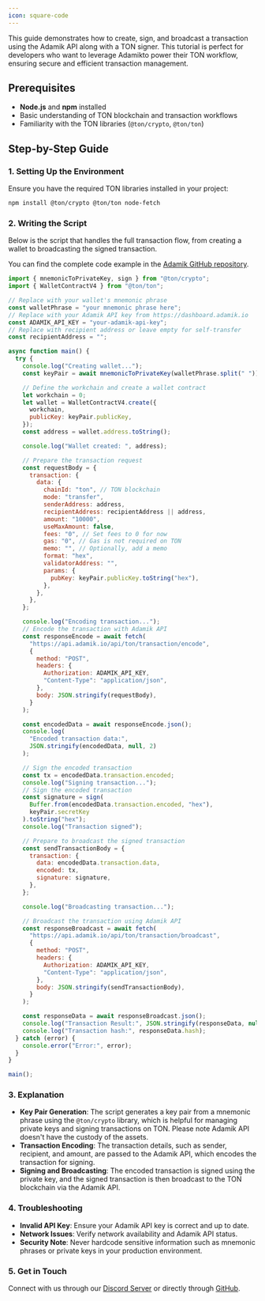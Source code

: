 ```yaml
---
icon: square-code
---
```


This guide demonstrates how to create, sign, and broadcast a transaction using the Adamik API along with a TON signer. This tutorial is perfect for developers who want to leverage Adamikto power their TON workflow, ensuring secure and efficient transaction management.

## Prerequisites

- **Node.js** and **npm** installed
- Basic understanding of TON blockchain and transaction workflows
- Familiarity with the TON libraries (`@ton/crypto`, `@ton/ton`)

## Step-by-Step Guide

### 1. Setting Up the Environment

Ensure you have the required TON libraries installed in your project:

```bash
npm install @ton/crypto @ton/ton node-fetch
```

### 2. Writing the Script

Below is the script that handles the full transaction flow, from creating a wallet to broadcasting the signed transaction.

You can find the complete code example in the [Adamik GitHub repository](https://github.com/AdamikHQ/adamik-link/blob/main/test/docs/ton.spec.ts).

```javascript
import { mnemonicToPrivateKey, sign } from "@ton/crypto";
import { WalletContractV4 } from "@ton/ton";

// Replace with your wallet's mnemonic phrase
const walletPhrase = "your mnemonic phrase here";
// Replace with your Adamik API key from https://dashboard.adamik.io
const ADAMIK_API_KEY = "your-adamik-api-key";
// Replace with recipient address or leave empty for self-transfer
const recipientAddress = "";

async function main() {
  try {
    console.log("Creating wallet...");
    const keyPair = await mnemonicToPrivateKey(walletPhrase.split(" "));

    // Define the workchain and create a wallet contract
    let workchain = 0;
    let wallet = WalletContractV4.create({
      workchain,
      publicKey: keyPair.publicKey,
    });
    const address = wallet.address.toString();

    console.log("Wallet created: ", address);

    // Prepare the transaction request
    const requestBody = {
      transaction: {
        data: {
          chainId: "ton", // TON blockchain
          mode: "transfer",
          senderAddress: address,
          recipientAddress: recipientAddress || address,
          amount: "10000",
          useMaxAmount: false,
          fees: "0", // Set fees to 0 for now
          gas: "0", // Gas is not required on TON
          memo: "", // Optionally, add a memo
          format: "hex",
          validatorAddress: "",
          params: {
            pubKey: keyPair.publicKey.toString("hex"),
          },
        },
      },
    };

    console.log("Encoding transaction...");
    // Encode the transaction with Adamik API
    const responseEncode = await fetch(
      "https://api.adamik.io/api/ton/transaction/encode",
      {
        method: "POST",
        headers: {
          Authorization: ADAMIK_API_KEY,
          "Content-Type": "application/json",
        },
        body: JSON.stringify(requestBody),
      }
    );

    const encodedData = await responseEncode.json();
    console.log(
      "Encoded transaction data:",
      JSON.stringify(encodedData, null, 2)
    );

    // Sign the encoded transaction
    const tx = encodedData.transaction.encoded;
    console.log("Signing transaction...");
    // Sign the encoded transaction
    const signature = sign(
      Buffer.from(encodedData.transaction.encoded, "hex"),
      keyPair.secretKey
    ).toString("hex");
    console.log("Transaction signed");

    // Prepare to broadcast the signed transaction
    const sendTransactionBody = {
      transaction: {
        data: encodedData.transaction.data,
        encoded: tx,
        signature: signature,
      },
    };

    console.log("Broadcasting transaction...");

    // Broadcast the transaction using Adamik API
    const responseBroadcast = await fetch(
      "https://api.adamik.io/api/ton/transaction/broadcast",
      {
        method: "POST",
        headers: {
          Authorization: ADAMIK_API_KEY,
          "Content-Type": "application/json",
        },
        body: JSON.stringify(sendTransactionBody),
      }
    );

    const responseData = await responseBroadcast.json();
    console.log("Transaction Result:", JSON.stringify(responseData, null, 2));
    console.log("Transaction hash:", responseData.hash);
  } catch (error) {
    console.error("Error:", error);
  }
}

main();
```

### 3. Explanation

- **Key Pair Generation**: The script generates a key pair from a mnemonic phrase using the `@ton/crypto` library, which is helpful for managing private keys and signing transactions on TON. Please note Adamik API doesn't have the custody of the assets.
- **Transaction Encoding**: The transaction details, such as sender, recipient, and amount, are passed to the Adamik API, which encodes the transaction for signing.
- **Signing and Broadcasting**: The encoded transaction is signed using the private key, and the signed transaction is then broadcast to the TON blockchain via the Adamik API.

### 4. Troubleshooting

- **Invalid API Key**: Ensure your Adamik API key is correct and up to date.
- **Network Issues**: Verify network availability and Adamik API status.
- **Security Note**: Never hardcode sensitive information such as mnemonic phrases or private keys in your production environment.

### 5. Get in Touch

Connect with us through our [Discord Server](https://discord.gg/gsZJR2JfMR) or directly through [GitHub](https://github.com/AdamikHQ).
